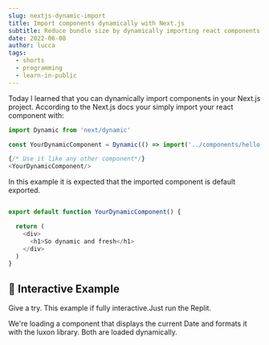 ```yaml
---
slug: nextjs-dynamic-import
title: Import components dynamically with Next.js
subtitle: Reduce bundle size by dynamically importing react components
date: 2022-06-08
author: lucca
tags:
  - shorts
  - programming
  - learn-in-public
---
```


Today I learned that you can dynamically import components in your Next.js project.
According to the <Link url="https://nextjs.org/docs/advanced-features/dynamic-import">Next.js docs</Link>
your simply import your react component with:

```js
import Dynamic from 'next/dynamic'

const YourDynamicComponent = Dynamic(() => import('../components/hello'))

{/* Use it like any other component*/}
<YourDynamicComponent/>
```

In this example it is expected that the imported component is default exported.

```js

export default function YourDynamicComponent() {

  return (
    <div>
      <h1>So dynamic and fresh</h1>
    </div>
  )
}
```

## 🤩 Interactive Example
Give a try. This example if fully interactive.Just run the Replit.

We're loading a component that displays the current Date and formats it with the
luxon library. Both are loaded dynamically.

<Replit url="https://replit.com/@idkshite/Nextjs-Dynamic-Import" filename="pages/index.jsx"/>















